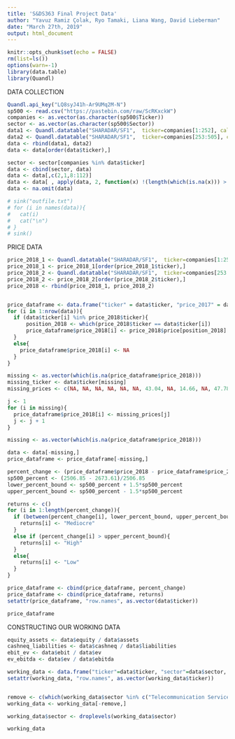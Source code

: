 ```yaml
---
title: 'S&DS363 Final Project Data'
author: "Yavuz Ramiz Çolak, Ryo Tamaki, Liana Wang, David Lieberman"
date: "March 27th, 2019"
output: html_document
---
```


```r
knitr::opts_chunk$set(echo = FALSE)
rm(list=ls())
options(warn=-1)
library(data.table)
library(Quandl)
```

DATA COLLECTION
```r
Quandl.api_key("LQ8syJ41h-Ar9UMq2M-N")
sp500 <- read.csv("https://pastebin.com/raw/ScRKxckW")
companies <- as.vector(as.character(sp500$Ticker))
sector <- as.vector(as.character(sp500$Sector))
data1 <- Quandl.datatable("SHARADAR/SF1",  ticker=companies[1:252], calendardate="2017-12-31")
data2 <- Quandl.datatable("SHARADAR/SF1",  ticker=companies[253:505], calendardate="2017-12-31")
data <- rbind(data1, data2)
data <- data[order(data$ticker),]

sector <- sector[companies %in% data$ticker]
data <- cbind(sector, data)
data <- data[,c(2,1,8:112)]
data <- data[ , apply(data, 2, function(x) !(length(which(is.na(x))) > 15))]
data <- na.omit(data)

# sink("outfile.txt")
# for (i in names(data)){
#   cat(i)
#   cat("\n")
# }
# sink()
```

PRICE DATA
```r
price_2018_1 <- Quandl.datatable("SHARADAR/SF1",  ticker=companies[1:252], calendardate="2018-12-31", qopts.columns=c("ticker", "price"))
price_2018_1 <- price_2018_1[order(price_2018_1$ticker),]
price_2018_2 <- Quandl.datatable("SHARADAR/SF1",  ticker=companies[253:505], calendardate="2018-12-31", qopts.columns=c("ticker", "price"))
price_2018_2 <- price_2018_2[order(price_2018_2$ticker),]
price_2018 <- rbind(price_2018_1, price_2018_2)


price_dataframe <- data.frame("ticker" = data$ticker, "price_2017" = data$price, "price_2018" = rep(NA, nrow(data)))
for (i in 1:nrow(data)){
  if (data$ticker[i] %in% price_2018$ticker){
      position_2018 <- which(price_2018$ticker == data$ticker[i])
      price_dataframe$price_2018[i] <- price_2018$price[position_2018]
  }
  else{
    price_dataframe$price_2018[i] <- NA
  }
}

missing <- as.vector(which(is.na(price_dataframe$price_2018)))
missing_ticker <- data$ticker[missing]
missing_prices <- c(NA, NA, NA, NA, NA, NA, 43.04, NA, 14.66, NA, 47.78, NA, 71.34, NA)

j <- 1
for (i in missing){
  price_dataframe$price_2018[i] <- missing_prices[j]
  j <- j + 1
}

missing <- as.vector(which(is.na(price_dataframe$price_2018)))

data <- data[-missing,]
price_dataframe <- price_dataframe[-missing,]

percent_change <- (price_dataframe$price_2018 - price_dataframe$price_2017)/price_dataframe$price_2018
sp500_percent <- (2506.85 - 2673.61)/2506.85
lower_percent_bound <- sp500_percent + 1.5*sp500_percent
upper_percent_bound <- sp500_percent - 1.5*sp500_percent

returns <- c()
for (i in 1:length(percent_change)){
  if (between(percent_change[i], lower_percent_bound, upper_percent_bound, incbounds=TRUE)){
    returns[i] <- "Mediocre"
  }
  else if (percent_change[i] > upper_percent_bound){
    returns[i] <- "High"
  }
  else{
    returns[i] <- "Low"
  }
}

price_dataframe <- cbind(price_dataframe, percent_change)
price_dataframe <- cbind(price_dataframe, returns)
setattr(price_dataframe, "row.names", as.vector(data$ticker))

price_dataframe
```

CONSTRUCTING OUR WORKING DATA
```r
equity_assets <- data$equity / data$assets
cashneq_liabilities <- data$cashneq / data$liabilities
ebit_ev <- data$ebit / data$ev
ev_ebitda <- data$ev / data$ebitda

working_data <- data.frame("ticker"=data$ticker, "sector"=data$sector, cashneq_liabilities, equity_assets, ebit_ev, ev_ebitda, "ebitdamargin"=data$ebitdamargin, "grossmargin"=data$grossmargin, "netmargin"=data$netmargin, "roa"=data$roa, "roe"=data$roe, "roic"=data$roic, "ros"=data$ros, "ev"=data$ev, "percent_change"=price_dataframe$percent_change, "returns"=price_dataframe$returns)
setattr(working_data, "row.names", as.vector(working_data$ticker))


remove <- c(which(working_data$sector %in% c("Telecommunication Services")), which(cashneq_liabilities <= 0))
working_data <- working_data[-remove,]

working_data$sector <- droplevels(working_data$sector)

working_data
```